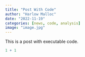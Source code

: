 ```yaml
---
title: "Post With Code"
author: "Harlow Malloc"
date: "2022-11-19"
categories: [news, code, analysis]
image: "image.jpg"
---
```


This is a post with executable code.

```r
1 + 1
```
